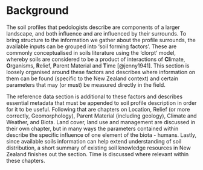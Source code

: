 # Background

The soil profiles that pedologists describe are components of a larger landscape, and both influence and are influenced by their surrounds. To bring structure to the information we gather about the profile surrounds, the available inputs can be grouped into 'soil forming factors'. These are commonly conceptualised in soils literature using the 'clorpt' model, whereby soils are considered to be a product of interactions of **Cl**imate, **O**rganisms, **R**elief, **P**arent Material and **T**ime [@jenny1941]. This section is loosely organised around these factors and describes where information on them can be found (specific to the New Zealand context) and certain parameters that may (or must) be measured directly in the field.

The reference data section is additional to these factors and describes essential metadata that must be appended to soil profile description in order for it to be useful. Following that are chapters on Location, Relief (or more correctly, Geomorphology), Parent Material (including geology), Climate and Weather, and Biota. Land cover, land use and management are discussed in their own chapter, but in many ways the parameters contained within describe the specific influence of one element of the biota - humans. Lastly, since available soils information can help extend understanding of soil distribution, a short summary of existing soil knowledge resources in New Zealand finishes out the section. Time is discussed where relevant within these chapters.

